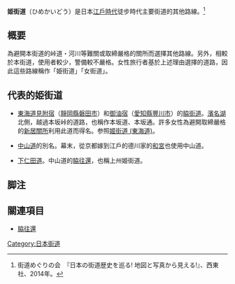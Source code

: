 '''姫街道'''（ひめかいどう）是日本[[江戶時代|江戶時代]]徒步時代主要街道的其他路線。<ref>街道めぐりの会　『日本の街道歴史を巡る! 地図と写真から見える!』、西東社、2014年。</ref>

== 概要 ==
為避開本街道的峠道・河川等難關或取締嚴格的關所而選擇其他路線。另外，相較於本街道，使用者較少，警備較不嚴格。女性旅行者基於上述理由選擇的道路，因此這些路線稱作「姫街道」「女街道」。

== 代表的姫街道 ==
* [[東海道|東海道]][[見附宿|見附宿]]（[[靜岡縣|靜岡縣]][[磐田市|磐田市]]）和[[御油宿|御油宿]]（[[愛知縣|愛知縣]][[豐川市|豐川市]]）的[[脇街道|脇街道]]。[[濱名湖|濱名湖]]北側，越過本坂峠的道路，也稱作本坂道、本坂通。許多女性為避開取締嚴格的[[新居關所|新居關所]]利用此道而得名。参照[[姬街道_(東海道)|姬街道 (東海道)]]。

* [[中山道|中山道]]的別名。幕末，從京都嫁到江戶的德川家的[[和宮親子內親王|和宮]]也使用中山道。

* [[下仁田道|下仁田道]]。中山道的[[脇往還|脇往還]]，也稱上州姫街道。

== 脚注 ==
<references />

== 關連項目 ==
*[[脇往還|脇往還]]

[[Category:日本街道|Category:日本街道]]